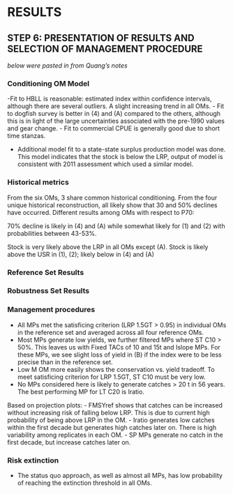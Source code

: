 \clearpage

# RESULTS


## STEP 6: PRESENTATION OF RESULTS AND SELECTION OF MANAGEMENT PROCEDURE  {#sec:results-6}

*below were pasted in from Quang's notes*

### Conditioning OM Model

-Fit to HBLL is reasonable: estimated index within confidence intervals, although there are several outliers. A slight increasing trend in all OMs.
- Fit to dogfish survey is better in (4) and (A) compared to the others, although this is in light of the large uncertainties associated with the pre-1990 values and gear change.
- Fit to commercial CPUE is generally good due to short time stanzas.
<!-- I need to find a way to show fits to HBLL age comps -->
<!-- I need to report range of FMSY and MSY in OMs -->

- Additional model fit to a state-state surplus production model was done. This model indicates that the stock is below the LRP, output of model is consistent with 2011 assessment which used a similar model.

### Historical metrics
From the six OMs, 3 share common historical conditioning. From the four unique historical reconstruction, all likely show that 30 and 50% declines have occurred. Different results among OMs with respect to P70:

70% decline is likely in (4) and (A) while somewhat likely for (1) and (2) with probabilities between 43-53%.

Stock is very likely above the LRP in all OMs except (A).
Stock is likely above the USR in (1), (2); likely below in (4) and (A)


### Reference Set Results


### Robustness Set Results

### Management procedures

- All MPs met the satisficing criterion (LRP 1.5GT > 0.95) in individual OMs in the reference set and averaged across all four reference OMs.
- Most MPs generate low yields, we further filtered MPs where ST C10 > 50%. This leaves us with Fixed TACs of 10 and 15t and Islope MPs. For these MPs, we see slight loss of yield in (B) if the index were to be less precise than in the reference set.
- Low M OM more easily shows the conservation vs. yield tradeoff. To meet satisficing criterion for LRP 1.5GT, ST C10 must be very low.
- No MPs considered here is likely to generate catches > 20 t in 56 years. The best performing MP for LT C20 is Iratio.

Based on projection plots:
<!-- Need to make projection plots for reference MPs -->
- FMSYref shows that catches can be increased without increasing risk of falling below LRP. This is due to current high probability of being above LRP in the OM.
- Iratio generates low catches within the first decade but generates high catches later on. There is high variability among replicates in each OM.
- SP MPs generate no catch in the first decade, but increase catches later on.

### Risk extinction
- The status quo approach, as well as almost all MPs, has low probability of reaching the extinction threshold in all OMs.



